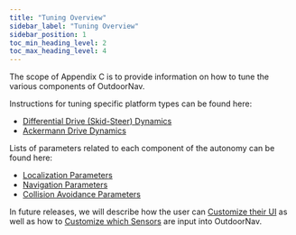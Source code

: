 ```yaml
---
title: "Tuning Overview"
sidebar_label: "Tuning Overview"
sidebar_position: 1
toc_min_heading_level: 2
toc_max_heading_level: 4
---
```


The scope of Appendix C is to provide information on how to tune the various components of
OutdoorNav.

Instructions for tuning specific platform types can be found here:

- [Differential Drive (Skid-Steer) Dynamics](tuning_instructions/differential_drive_dynamics.mdx)
- [Ackermann Drive Dynamics](tuning_instructions/ackermann_drive_dynamics.mdx)

Lists of parameters related to each component of the autonomy can be found here:

- [Localization Parameters](tuning_parameters/localization_parameters.mdx)
- [Navigation Parameters](tuning_parameters/navigation_parameters.mdx)
- [Collision Avoidance Parameters](tuning_parameters/collision_avoidance_parameters.mdx)

In future releases, we will describe how the user can [Customize their UI](user_interface_customization.mdx)
as well as how to [Customize which Sensors](sensor_customization.mdx) are input into OutdoorNav.
